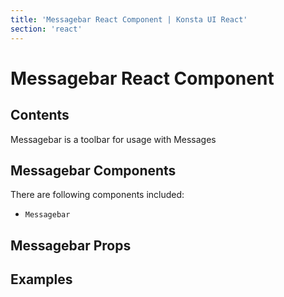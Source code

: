 ```yaml
---
title: 'Messagebar React Component | Konsta UI React'
section: 'react'
---
```



# Messagebar React Component

## Contents

Messagebar is a toolbar for usage with Messages

## Messagebar Components

There are following components included:

- `Messagebar`

## Messagebar Props

<MessagebarProps />

## Examples

<MessagesExample />
